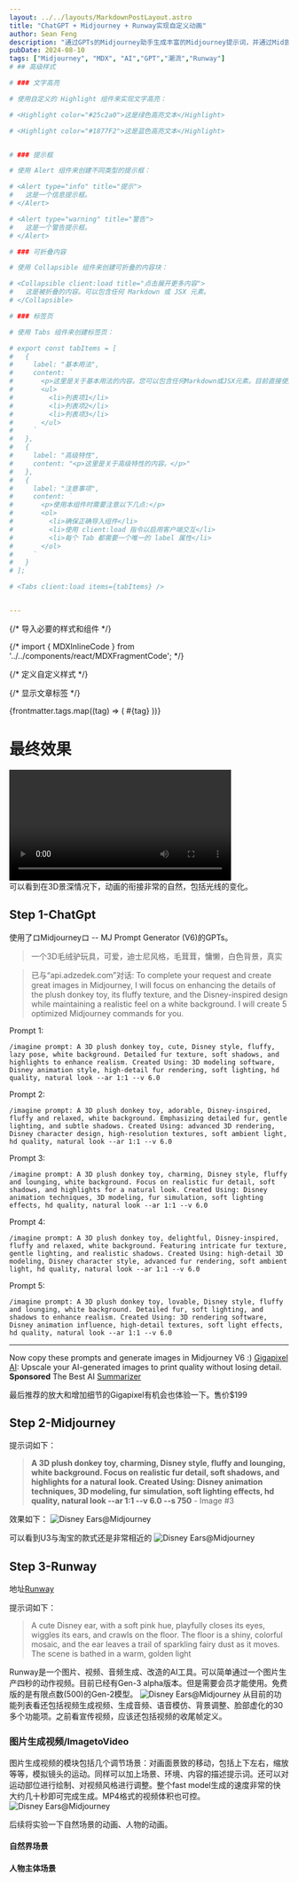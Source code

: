 ```yaml
---
layout: ../../layouts/MarkdownPostLayout.astro
title: "ChatGPT + Midjourney + Runway实现自定义动画"
author: Sean Feng
description: "通过GPTs的Midjourney助手生成丰富的Midjourney提示词，并通过Mid尝试完善后，借助Runway强大能力转成有趣动画短视频"
pubDate: 2024-08-10
tags: ["Midjourney", "MDX", "AI","GPT","潮流","Runway"]
# ## 高级样式

# ### 文字高亮

# 使用自定义的 Highlight 组件来实现文字高亮：

# <Highlight color="#25c2a0">这是绿色高亮文本</Highlight>

# <Highlight color="#1877F2">这是蓝色高亮文本</Highlight>


# ### 提示框

# 使用 Alert 组件来创建不同类型的提示框：

# <Alert type="info" title="提示">
#   这是一个信息提示框。
# </Alert>

# <Alert type="warning" title="警告">
#   这是一个警告提示框。
# </Alert>

# ### 可折叠内容

# 使用 Collapsible 组件来创建可折叠的内容块：

# <Collapsible client:load title="点击展开更多内容">
#   这是被折叠的内容。可以包含任何 Markdown 或 JSX 元素。
# </Collapsible>

# ### 标签页

# 使用 Tabs 组件来创建标签页：

# export const tabItems = [
#   {
#     label: "基本用法",
#     content: `
#       <p>这里是关于基本用法的内容。您可以包含任何Markdown或JSX元素。目前直接使用tabs组件会报错，所以暂时使用这个妥协方案。</p>
#       <ul>
#         <li>列表项1</li>
#         <li>列表项2</li>
#         <li>列表项3</li>
#       </ul>
#     `
#   },
#   {
#     label: "高级特性",
#     content: "<p>这里是关于高级特性的内容。</p>"
#   },
#   {
#     label: "注意事项",
#     content: `
#       <p>使用本组件时需要注意以下几点:</p>
#       <ol>
#         <li>确保正确导入组件</li>
#         <li>使用 client:load 指令以启用客户端交互</li>
#         <li>每个 Tab 都需要一个唯一的 label 属性</li>
#       </ol>
#     `
#   }
# ];

# <Tabs client:load items={tabItems} />


---
```


{/* 导入必要的样式和组件 */}

{/* import { MDXInlineCode } from '../../components/react/MDXFragmentCode'; */}

{/* 定义自定义样式 */}
<style>
{`
  @keyframes fadeIn {
    0% { opacity: 0; }
    100% { opacity: 1; }
  }
`}
</style>

{/* 显示文章标签 */}
<div className="flex justify-center flex-wrap gap-2 mb-4">
  {frontmatter.tags.map((tag) => (
    <span key={tag} className="inline-block bg-gray-200 rounded-full px-3 py-1 text-sm font-semibold text-gray-700">
      #{tag}
    </span>
  ))}
</div>

# 最终效果

<div class="flex flex-1 justify-center">
    <video controls width="400">
    <source src="../../../public/videos/Disney Ears.mp4" type="video/mp4" />
    会动的Ears
    </video>
</div>
可以看到在3D景深情况下，动画的衔接非常的自然，包括光线的变化。

## Step 1-ChatGpt
使用了ロMidjourneyロ -- MJ Prompt Generator (V6)的GPTs。
> 一个3D毛绒驴玩具，可爱，迪士尼风格，毛茸茸，慵懒，白色背景，真实

> 已与“api.adzedek.com”对话:
To complete your request and create great images in Midjourney, I will focus on enhancing the details of the plush donkey toy, its fluffy texture, and the Disney-inspired design while maintaining a realistic feel on a white background. I will create 5 optimized Midjourney commands for you.

Prompt 1:
```
/imagine prompt: A 3D plush donkey toy, cute, Disney style, fluffy, lazy pose, white background. Detailed fur texture, soft shadows, and highlights to enhance realism. Created Using: 3D modeling software, Disney animation style, high-detail fur rendering, soft lighting, hd quality, natural look --ar 1:1 --v 6.0
```
Prompt 2:
```
/imagine prompt: A 3D plush donkey toy, adorable, Disney-inspired, fluffy and relaxed, white background. Emphasizing detailed fur, gentle lighting, and subtle shadows. Created Using: advanced 3D rendering, Disney character design, high-resolution textures, soft ambient light, hd quality, natural look --ar 1:1 --v 6.0
```

Prompt 3:
```
/imagine prompt: A 3D plush donkey toy, charming, Disney style, fluffy and lounging, white background. Focus on realistic fur detail, soft shadows, and highlights for a natural look. Created Using: Disney animation techniques, 3D modeling, fur simulation, soft lighting effects, hd quality, natural look --ar 1:1 --v 6.0
```

Prompt 4:
```
/imagine prompt: A 3D plush donkey toy, delightful, Disney-inspired, fluffy and relaxed, white background. Featuring intricate fur texture, gentle lighting, and realistic shadows. Created Using: high-detail 3D modeling, Disney character style, advanced fur rendering, soft ambient light, hd quality, natural look --ar 1:1 --v 6.0
```

Prompt 5:
```
/imagine prompt: A 3D plush donkey toy, lovable, Disney style, fluffy and lounging, white background. Detailed fur, soft lighting, and shadows to enhance realism. Created Using: 3D rendering software, Disney animation influence, high-detail textures, soft light effects, hd quality, natural look --ar 1:1 --v 6.0
```
---

Now copy these prompts and generate images in Midjourney V6 :)
[Gigapixel AI](https://www.topazlabs.com/gigapixel/ref/2451/): Upscale your AI-generated images to print quality without losing detail.
**Sponsored**
The Best AI [Summarizer](https://api.adzedek.com/click_linfo0314?chatbot_id=1714971429124x509935022332968960&operation_hash=e66fd44243199cc9f4468b1013a3bf86)

最后推荐的放大和增加细节的Gigapixel有机会也体验一下。售价$199


## Step 2-Midjourney
提示词如下：
> **A 3D plush donkey toy, charming, Disney style, fluffy and lounging, white background. Focus on realistic fur detail, soft shadows, and highlights for a natural look. Created Using: Disney animation techniques, 3D modeling, fur simulation, soft lighting effects, hd quality, natural look --ar 1:1 --v 6.0 --s 750** - Image #3 

效果如下：
<img src="../../../public/pictures/Disney Ears.png" alt="Disney Ears@Midjourney"></img>

可以看到U3与淘宝的款式还是非常相近的
<img src="../../../public/pictures/Disney Ears-taobao.png" alt="Disney Ears@Midjourney"></img>


## Step 3-Runway
地址[Runway](https://runwayml.com/)

提示词如下：
> A cute Disney ear, with a soft pink hue, playfully closes its eyes, wiggles its ears, and crawls on the floor. The floor is a shiny, colorful mosaic, and the ear leaves a trail of sparkling fairy dust as it moves. The scene is bathed in a warm, golden light
 
Runway是一个图片、视频、音频生成、改造的AI工具。可以简单通过一个图片生产四秒的动作视频。目前已经有Gen-3 alpha版本。但是需要会员才能使用。免费版的是有限点数(500)的Gen-2模型。
<img src="../../../public/pictures/Runway Dashboard.png" alt="Disney Ears@Midjourney"></img>
从目前的功能列表看还包括视频生成视频、生成音频、语音模仿、背景调整、脸部虚化的30多个功能项。之前看宣传视频，应该还包括视频的收尾帧定义。
### 图片生成视频/ImagetoVideo
图片生成视频的模块包括几个调节场景：对画面景致的移动，包括上下左右，缩放等等，模拟镜头的运动。同样可以加上场景、环境、内容的描述提示词。还可以对运动部位进行绘制、对视频风格进行调整。整个fast model生成的速度非常的快
大约几十秒即可完成生成。MP4格式的视频体积也可控。
<img src="../../../public/pictures/Runway Dashboard-ItoV.png" alt="Disney Ears@Midjourney"></img>

后续将实验一下自然场景的动画、人物的动画。

#### 自然界场景

#### 人物主体场景